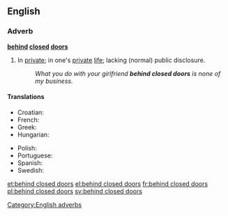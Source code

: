 ==English==

===Adverb===
'''[[behind]] [[closed]] [[doors]]'''

# {{context|prepositional phrase|idiomatic}} In [[private]]; in one's [[private]] [[life]]; lacking (normal) public disclosure.
#: ''What you do with your girlfriend '''behind closed doors''' is none of my business.''

====Translations====
{{trans-top|in private}}
* Croatian: {{t|hr|iza zatvorenih vrata}}
* French: {{t+|fr|à huis clos}}
* Greek: {{t+|el|κεκλεισμένων των θυρών|tr=keklisménon ton thirón}}
* Hungarian: {{t-|hu|zárt ajtók mögött}}
{{trans-mid}}
* Polish: {{t-|pl|za zamkniętymi drzwiami}}
* Portuguese: {{t|pt|entre quatro paredes}}
* Spanish: {{t|es|a puerta cerrada}}
* Swedish: {{t|sv|bakom lyckta dörrar}}
{{trans-bottom}}

[[Category:English adverbs]]

[[et:behind closed doors]]
[[el:behind closed doors]]
[[fr:behind closed doors]]
[[pl:behind closed doors]]
[[sv:behind closed doors]]